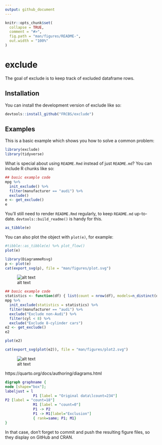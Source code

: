 ```yaml
---
output: github_document
---
```


<!-- README.md is generated from README.Rmd. Please edit that file -->

```r
knitr::opts_chunk$set(
  collapse = TRUE,
  comment = "#>",
  fig.path = "man/figures/README-",
  out.width = "100%"
)
```

# exclude

<!-- badges: start -->
<!-- badges: end -->

The goal of exclude is to keep track of excluded dataframe rows.

## Installation

You can install the development version of exclude like so:

``` r
devtools::install_github("FRCBS/exclude")
```

## Examples

This is a basic example which shows you how to solve a common problem:

```r
library(exclude)
library(tidyverse)
```

What is special about using `README.Rmd` instead of just `README.md`? You can include R chunks like so:

```r
## basic example code
mpg %>% 
  init_exclude() %>%
  filter(manufacturer == "audi") %>%
  exclude()
e <- get_exclude()
e
```

You'll still need to render `README.Rmd` regularly, to keep `README.md` up-to-date. `devtools::build_readme()` is handy for this.

```r
as_tibble(e)
```

You can also plot the object with `plot(e)`, for example:

```r
#tibble::as_tibble(e) %>% plot_flow()
plot(e)
```

```r
library(DiagrammeRsvg)
p <- plot(e)
cat(export_svg(p), file = "man/figures/plot.svg")
```

![alt text](man/figures/plot.svg)

```r
## basic example code
statistics <- function(df) { list(count = nrow(df), models=n_distinct(df$model)) }
mpg %>% 
  init_exclude(statistics = statistics) %>%
  filter(manufacturer == "audi") %>%
  exclude("Exclude non-Audi") %>%
  filter(cyl < 8) %>%
  exclude("Exclude 8-cylinder cars")
e2 <- get_exclude()
e2
```

```r
plot(e2)
```

```r
cat(export_svg(plot(e2)), file = "man/figures/plot2.svg")
```

![alt text](man/figures/plot2.svg)

https://quarto.org/docs/authoring/diagrams.html

```dot
digraph graphname {
node [shape="box"];
labeljust = l
             P1 [label = "Original data\lcount=234"]
P2 [label = "count=18"]
             M1 [label = "count=0"]
             P1 -> P2
             P1 -> M1[label="Exclusion"]
             { rank=same; P1; M1}
}
```

In that case, don't forget to commit and push the resulting figure files, so they display on GitHub and CRAN.
